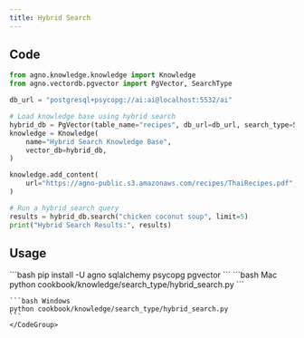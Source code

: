 ```yaml
---
title: Hybrid Search
---
```



## Code

```python hybrid_search.py
from agno.knowledge.knowledge import Knowledge
from agno.vectordb.pgvector import PgVector, SearchType

db_url = "postgresql+psycopg://ai:ai@localhost:5532/ai"

# Load knowledge base using hybrid search
hybrid_db = PgVector(table_name="recipes", db_url=db_url, search_type=SearchType.hybrid)
knowledge = Knowledge(
    name="Hybrid Search Knowledge Base",
    vector_db=hybrid_db,
)

knowledge.add_content(
    url="https://agno-public.s3.amazonaws.com/recipes/ThaiRecipes.pdf",
)

# Run a hybrid search query
results = hybrid_db.search("chicken coconut soup", limit=5)
print("Hybrid Search Results:", results)
```

## Usage

<Steps>
  <Step title="Install libraries">
    ```bash
    pip install -U agno sqlalchemy psycopg pgvector
    ```
  </Step>

  <Snippet file="run-pgvector-step.mdx" />

  <Step title="Run the example">
    <CodeGroup>
    ```bash Mac
    python cookbook/knowledge/search_type/hybrid_search.py
    ```

    ```bash Windows
    python cookbook/knowledge/search_type/hybrid_search.py
    ```
    </CodeGroup>
  </Step>
</Steps>
